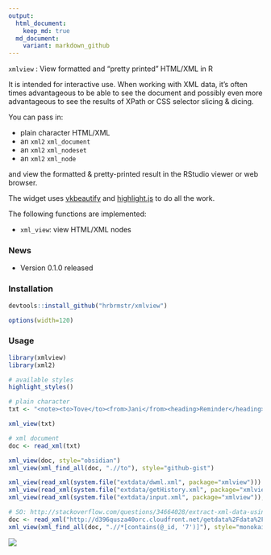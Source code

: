 ```yaml
---
output:
  html_document:
    keep_md: true
  md_document:
    variant: markdown_github
---
```


`xmlview` : View formatted and "pretty printed" HTML/XML in R

It is intended for interactive use. When working with XML data, it's often times
advantageous to be able to see the document and possibly even more advantageous to
see the results of XPath or CSS selector slicing & dicing. 

You can pass in:

- plain character HTML/XML
- an `xml2` `xml_document`
- an `xml2` `xml_nodeset`
- an `xml2` `xml_node`

and view the formatted & pretty-printed result in the RStudio viewer or web browser.

The widget uses  [vkbeautify](http://www.eslinstructor.net/vkbeautify/) and [highlight.js](https://highlightjs.org) to do all the work.

The following functions are implemented:

- `xml_view`: view HTML/XML nodes

### News

- Version 0.1.0 released

### Installation

```r
devtools::install_github("hrbrmstr/xmlview")
```

```r
options(width=120)
```

### Usage

```r
library(xmlview)
library(xml2)

# available styles
highlight_styles()

# plain character
txt <- "<note><to>Tove</to><from>Jani</from><heading>Reminder</heading><body>Don't forget me this weekend!</body></note>"

xml_view(txt)

# xml document
doc <- read_xml(txt)

xml_view(doc, style="obsidian")
xml_view(xml_find_all(doc, ".//to"), style="github-gist")

xml_view(read_xml(system.file("extdata/dwml.xml", package="xmlview")))
xml_view(read_xml(system.file("extdata/getHistory.xml", package="xmlview")), "androidstudio")
xml_view(read_xml(system.file("extdata/input.xml", package="xmlview")), "sunburst")

# SO: http://stackoverflow.com/questions/34664028/extract-xml-data-using-xmlsapply-in-r
doc <- read_xml("http://d396qusza40orc.cloudfront.net/getdata%2Fdata%2Frestaurants.xml")
xml_view(xml_find_all(doc, ".//*[contains(@_id, '7')]"), style="monokai_sublime")
```

![](example.png)